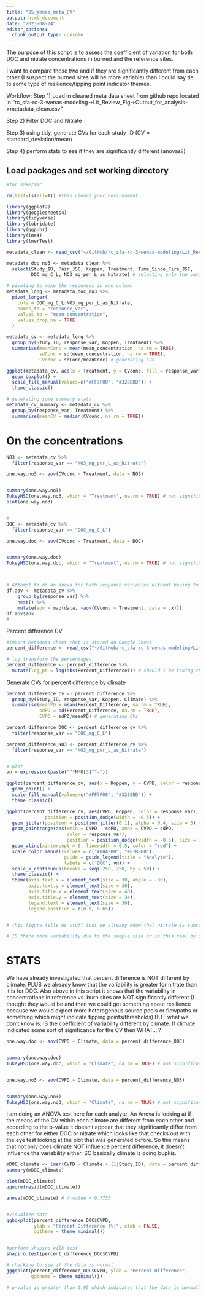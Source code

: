```yaml
---
title: "05_Wenas_meta_CV"
output: html_document
date: "2023-08-24"
editor_options: 
  chunk_output_type: console
---
```


The purpose of this script is to assess the coefficient of variation for both DOC and nitrate concentrations in burned and the reference sites. 

I want to compare these two and if they are significantly different from each other (I suspect the burned sites will be more variable) than I could say tie to some type of resilience/tipping point indicator themes. 

Workflow:
Step 1) Load in cleaned meta data sheet from github repo located in "rc_sfa-rc-3-wenas-modeling->Lit_Review_Fig->Output_for_analysis->metadata_clean.csv"

Step 2) Filter DOC and Nitrate

Step 3) using tidy, generate CVs for each study_ID (CV = standard_deviation/mean)

Step 4) perform stats to see if they are significantly different (anovas?)

## Load packages and set working directory
```r
#for Jake/mac

rm(list=ls(all=T)) #this clears your Environment

library(ggplot2)
library(googlesheets4)
library(tidyverse)
library(lubridate)
library(ggpubr)
library(lme4)
library(lmerTest)
```



```r
metadata_clean <- read_csv("~/GitHub/rc_sfa-rc-3-wenas-modeling/Lit_Review_Fig/Output_for_analysis/metadata_clean.csv")

metadata_doc_no3 <- metadata_clean %>% 
  select(Study_ID, Pair_JSC, Koppen, Treatment, Time_Since_Fire_JSC,
         DOC_mg_C_L, NO3_mg_per_L_as_Nitrate) # selecting only the variables that I want 

# pivoting to make the responses in one column
metadata_long <- metadata_doc_no3 %>% 
  pivot_longer(
    cols = DOC_mg_C_L:NO3_mg_per_L_as_Nitrate,
    names_to = "response_var",
    values_to = "mean_concentration",
    values_drop_na = TRUE
  )

metadata_cv <- metadata_long %>% 
  group_by(Study_ID, response_var, Koppen, Treatment) %>% 
  summarise(meanConc = mean(mean_concentration, na.rm = TRUE),
            sdConc = sd(mean_concentration, na.rm = TRUE),
            CVconc = sdConc/meanConc) # generating CVs

ggplot(metadata_cv, aes(x = Treatment, y = CVconc, fill = response_var)) +
  geom_boxplot() +
  scale_fill_manual(values=c("#FF7F00", "#3288BD")) +
  theme_classic() 

# generating some summary stats
metadata_cv_summary <- metadata_cv %>% 
  group_by(response_var, Treatment) %>% 
  summarise(meanCV = median(CVconc, na.rm = TRUE))

```
# On the concentrations 
```r
NO3 <- metadata_cv %>% 
  filter(response_var == "NO3_mg_per_L_as_Nitrate")

one.way.no3 <- aov(CVconc ~ Treatment, data = NO3)


summary(one.way.no3)
TukeyHSD(one.way.no3, which = "Treatment", na.rm = TRUE) # not significant (p-value = 0.302) 
plot(one.way.no3)


#
DOC <- metadata_cv %>% 
  filter(response_var == "DOC_mg_C_L")

one.way.doc <- aov(CVconc ~ Treatment, data = DOC)


summary(one.way.doc)
TukeyHSD(one.way.doc, which = "Treatment", na.rm = TRUE) # not significant (p-value = 0.273)



# Attempt to do an anova for both response variables without having to create separate dataframes 
df.aov <- metadata_cv %>%
    group_by(response_var) %>%
    nest() %>%
    mutate(aov = map(data, ~aov(CVconc ~ Treatment, data = .x)))
df.aov$aov
# 

```

Percent difference CV 
```r
#import Metadata sheet that is stored on Google Sheet 
percent_difference <- read_csv("~/GitHub/rc_sfa-rc-3-wenas-modeling/Lit_Review_Fig/Output_for_analysis/analyte_table_DOC_no3.csv")

# log transform the percentages 
percent_difference <- percent_difference %>% 
  mutate(log_pd = log(abs(Percent_Difference))) # should I be taking the absolute value of the negative percent_differences?

```

Generate CVs for percent difference by climate 
```r
percent_difference_cv <- percent_difference %>% 
  group_by(Study_ID, response_var, Koppen, Climate) %>% 
  summarise(meanPD = mean(Percent_Difference, na.rm = TRUE),
            sdPD = sd(Percent_Difference, na.rm = TRUE),
            CVPD = sdPD/meanPD) # generating CVs

percent_difference_DOC <- percent_difference_cv %>% 
  filter(response_var == "DOC_mg_C_L")

percent_difference_NO3 <- percent_difference_cv %>% 
  filter(response_var == "NO3_mg_per_L_as_Nitrate")


# plot 
vn = expression(paste(""*N*O[3]^"-"))

ggplot(percent_difference_cv, aes(x = Koppen, y = CVPD, color = response_var)) +
  geom_point() +
  scale_fill_manual(values=c("#FF7F00", "#3288BD")) +
  theme_classic() 

ggplot(percent_difference_cv, aes(CVPD, Koppen, color = response_var),
              position = position_dodge(width = -0.5)) +
  geom_jitter(position = position_jitter(0.1), alpha = 0.4, size = 3) +
  geom_pointrange(aes(xmin = CVPD - sdPD, xmax = CVPD + sdPD,
                      color = response_var),
                      position = position_dodge(width = -0.5), size = 1.5, data = percent_difference_cv) +
  geom_vline(xintercept = 0, linewidth = 0.5, color = "red") +
  scale_color_manual(values = c("#00AFBB", "#E7B800"),
                     guide = guide_legend(title = "Analyte"),
                     labels = c('DOC', vn)) +
  scale_x_continuous(breaks = seq(-250, 250, by = 50)) + 
  theme_classic() +
  theme(axis.text.x = element_text(size = 30, angle = -30),
        axis.text.y = element_text(size = 30),
        axis.title.x = element_text(size = 40),
        axis.title.y = element_text(size = 34),
        legend.text = element_text(size = 30),
        legend.position = c(0.9, 0.65))


# this figure tells us stuff that we already know that nitrate is substantially more variable compared to DOC but is it Climate dependent and it doesn't look like it but lets put some stats to this 

# IS there more variability due to the sample size or is this real by climate?


```

# STATS 
We have already investigated that percent difference is NOT different by climate. PLUS we already know that the variability is greater for nitrate than it is for DOC. Also above in this script it shows that the variability in concentrations in reference vs. burn sites are NOT significantly different (I thought they would be and then we could get something about resilience because we would expect more heterogenous source pools or flowpaths or something which might indicate tipping points/thresholds) BUT what we don't know is: IS the coefficient of variability different by climate. If climate indicated some sort of significance for the CV then WHAT....?

```r
one.way.doc <- aov(CVPD ~ Climate, data = percent_difference_DOC)


summary(one.way.doc)
TukeyHSD(one.way.doc, which = "Climate", na.rm = TRUE) # not significant (p-value = 0.761)


one.way.no3 <- aov(CVPD ~ Climate, data = percent_difference_NO3)


summary(one.way.no3)
TukeyHSD(one.way.no3, which = "Climate", na.rm = TRUE) # not significant (p-value = 0.666)


```
I am doing an ANOVA test here for each analyte. An Anova is looking at if the means of the CV within each climate are different from each other and according to the p-value it doesn't appear that they significantly differ from each other for either DOC or nitrate which looks like that checks out with the eye test looking at the plot that was generated before. So this means that not only does climate NOT influence percent difference, it doesn't influence the variability either. SO basically climate is doing bupkis. 

```r
mDOC_climate <- lmer(CVPD ~ Climate + (1|Study_ID), data = percent_difference_DOC)
summary(mDOC_climate) 

plot(mDOC_climate)
qqnorm(resid(mDOC_climate))

anova(mDOC_climate) # f-value = 0.7755



```

```r
#Visualize data
ggboxplot(percent_difference_DOC$CVPD, 
          ylab = "Percent Difference (%)", xlab = FALSE,
          ggtheme = theme_minimal())


#perform shapiro-wilk test
shapiro.test(percent_difference_DOC$CVPD)

# checking to see if the data is normal 
ggqqplot(percent_difference_DOC$CVPD, ylab = "Percent Difference",
         ggtheme = theme_minimal())

# p-value is greater than 0.05 which indicates that the data is normally distributed
```

















